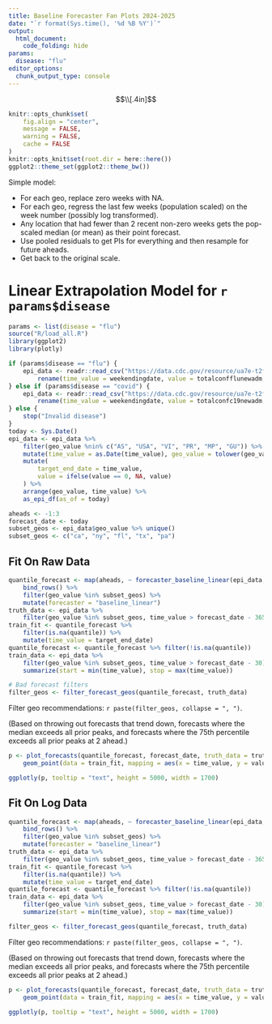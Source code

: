 ```yaml
---
title: Baseline Forecaster Fan Plots 2024-2025
date: "`r format(Sys.time(), '%d %B %Y')`"
output:
  html_document:
    code_folding: hide
params:
  disease: "flu"
editor_options:
  chunk_output_type: console
---
```


$$\\[.4in]$$

```r
knitr::opts_chunk$set(
    fig.align = "center",
    message = FALSE,
    warning = FALSE,
    cache = FALSE
)
knitr::opts_knit$set(root.dir = here::here())
ggplot2::theme_set(ggplot2::theme_bw())
```

Simple model:

- For each geo, replace zero weeks with NA.
- For each geo, regress the last few weeks (population scaled) on the week number (possibly log transformed).
- Any location that had fewer than 2 recent non-zero weeks gets the pop-scaled median (or mean) as their point forecast.
- Use pooled residuals to get PIs for everything and then resample for future aheads.
- Get back to the original scale.

# Linear Extrapolation Model for `r params$disease` {.tabset}

```r
params <- list(disease = "flu")
source("R/load_all.R")
library(ggplot2)
library(plotly)

if (params$disease == "flu") {
    epi_data <- readr::read_csv("https://data.cdc.gov/resource/ua7e-t2fy.csv?$limit=20000&$select=weekendingdate,jurisdiction,totalconfflunewadm", show_col_types = FALSE) %>%
        rename(time_value = weekendingdate, value = totalconfflunewadm, geo_value = jurisdiction)
} else if (params$disease == "covid") {
    epi_data <- readr::read_csv("https://data.cdc.gov/resource/ua7e-t2fy.csv?$limit=20000&$select=weekendingdate,jurisdiction,totalconfc19newadm", show_col_types = FALSE) %>%
        rename(time_value = weekendingdate, value = totalconfc19newadm, geo_value = jurisdiction)
} else {
    stop("Invalid disease")
}
today <- Sys.Date()
epi_data <- epi_data %>%
    filter(geo_value %nin% c("AS", "USA", "VI", "PR", "MP", "GU")) %>%
    mutate(time_value = as.Date(time_value), geo_value = tolower(geo_value)) %>%
    mutate(
        target_end_date = time_value,
        value = ifelse(value == 0, NA, value)
    ) %>%
    arrange(geo_value, time_value) %>%
    as_epi_df(as_of = today)

aheads <- -1:3
forecast_date <- today
subset_geos <- epi_data$geo_value %>% unique()
subset_geos <- c("ca", "ny", "fl", "tx", "pa")
```

## Fit On Raw Data

```r
quantile_forecast <- map(aheads, ~ forecaster_baseline_linear(epi_data, .x, log = FALSE)) %>%
    bind_rows() %>%
    filter(geo_value %in% subset_geos) %>%
    mutate(forecaster = "baseline_linear")
truth_data <- epi_data %>%
    filter(geo_value %in% subset_geos, time_value > forecast_date - 365 * 2)
train_fit <- quantile_forecast %>%
    filter(is.na(quantile)) %>%
    mutate(time_value = target_end_date)
quantile_forecast <- quantile_forecast %>% filter(!is.na(quantile))
train_data <- epi_data %>%
    filter(geo_value %in% subset_geos, time_value > forecast_date - 30) %>%
    summarize(start = min(time_value), stop = max(time_value))

# Bad forecast filters
filter_geos <- filter_forecast_geos(quantile_forecast, truth_data)
```

Filter geo recommendations: `r paste(filter_geos, collapse = ", ")`.

(Based on throwing out forecasts that trend down, forecasts where the median exceeds all prior peaks, and forecasts where the 75th percentile exceeds all prior peaks at 2 ahead.)

```r
p <- plot_forecasts(quantile_forecast, forecast_date, truth_data = truth_data, relevant_period = train_data) +
    geom_point(data = train_fit, mapping = aes(x = time_value, y = value), size = 0.25)

ggplotly(p, tooltip = "text", height = 5000, width = 1700)
```

## Fit On Log Data

```r
quantile_forecast <- map(aheads, ~ forecaster_baseline_linear(epi_data, .x, log = TRUE)) %>%
    bind_rows() %>%
    filter(geo_value %in% subset_geos) %>%
    mutate(forecaster = "baseline_linear")
truth_data <- epi_data %>%
    filter(geo_value %in% subset_geos, time_value > forecast_date - 365 * 2)
train_fit <- quantile_forecast %>%
    filter(is.na(quantile)) %>%
    mutate(time_value = target_end_date)
quantile_forecast <- quantile_forecast %>% filter(!is.na(quantile))
train_data <- epi_data %>%
    filter(geo_value %in% subset_geos, time_value > forecast_date - 30) %>%
    summarize(start = min(time_value), stop = max(time_value))

filter_geos <- filter_forecast_geos(quantile_forecast, truth_data)
```

Filter geo recommendations: `r paste(filter_geos, collapse = ", ")`.

(Based on throwing out forecasts that trend down, forecasts where the median exceeds all prior peaks, and forecasts where the 75th percentile exceeds all prior peaks at 2 ahead.)

```r
p <- plot_forecasts(quantile_forecast, forecast_date, truth_data = truth_data, relevant_period = train_data) +
    geom_point(data = train_fit, mapping = aes(x = time_value, y = value), size = 0.25)

ggplotly(p, tooltip = "text", height = 5000, width = 1700)
```
